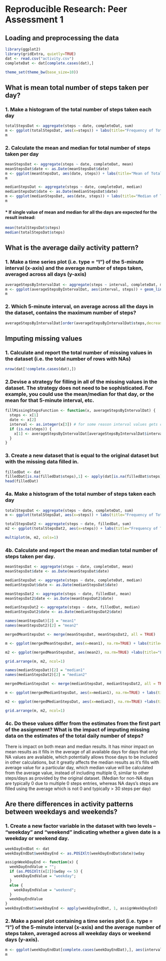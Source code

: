# Reproducible Research: Peer Assessment 1


## Loading and preprocessing the data
```r
library(ggplot2)
library(gridExtra, quietly=TRUE)
dat <- read.csv("activity.csv")
completeDat <- dat[complete.cases(dat),]

theme_set(theme_bw(base_size=10))
```


## What is mean total number of steps taken per day?

### 1. Make a histogram of the total number of steps taken each day
```r
totalStepsDat <- aggregate(steps ~ date, completeDat, sum)
m <- ggplot(totalStepsDat, aes(x=steps)) + labs(title="Frequency of Total Steps taken per day", x="Total Steps", y="Frequency") + geom_histogram(binwidth=1000, colour = "blue", fill = "blue")
m
```

### 2. Calculate the mean and median for total number of steps taken per day
```r
meanStepsDat <- aggregate(steps ~ date, completeDat, mean)
meanStepsDat$date <- as.Date(meanStepsDat$date)
m <- ggplot(meanStepsDat, aes(date, steps)) + labs(title="Mean of Total Steps taken per day", x="Total Steps", y="Mean") + geom_line(colour="blue")
m

medianStepsDat <- aggregate(steps ~ date, completeDat, median)
medianStepsDat$date <- as.Date(medianStepsDat$date)
m <- ggplot(medianStepsDat, aes(date, steps)) + labs(title="Median of Total Steps taken per day", x="Total Steps", y="Median") + geom_line(colour="blue")
m
```

#### * If single value of mean and median for all the days are expected for the result instead:
```r
mean(totalStepsDat$steps)
median(totalStepsDat$steps)
```

## What is the average daily activity pattern?

### 1. Make a time series plot (i.e. type = "l") of the 5-minute interval (x-axis) and the average number of steps taken, averaged across all days (y-axis)
```r
averageStepsByIntervalDat <- aggregate(steps ~ interval, completeDat, mean)
m <- ggplot(averageStepsByIntervalDat, aes(interval, steps)) + geom_line(colour="blue") + labs(title="Average number of steps per interval", x="Interval", y="Average number of Steps")
m
```

### 2. Which 5-minute interval, on average across all the days in the dataset, contains the maximum number of steps?
```r
averageStepsByIntervalDat[order(averageStepsByIntervalDat$steps,decreasing=TRUE),][1,]
```

## Imputing missing values
### 1. Calculate and report the total number of missing values in the dataset (i.e. the total number of rows with NAs)
```r
nrow(dat[!complete.cases(dat),])
```

### 2.Devise a strategy for filling in all of the missing values in the dataset. The strategy does not need to be sophisticated. For example, you could use the mean/median for that day, or the mean for that 5-minute interval, etc.
```r
fillMissingStepsFunction <- function(x, averageStepsByIntervalDat) {
  steps <- x[1]
  date <- x[2]
  interval <- as.integer(x[3]) # for some reason interval values gets converted to character type, so had to cast it as integer
  if (is.na(steps)) {
    x[1] <- averageStepsByIntervalDat[averageStepsByIntervalDat$interval == interval, 2]
  } 
}
```

### 3. Create a new dataset that is equal to the original dataset but with the missing data filled in.
```r
filledDat <- dat
filledDat[is.na(filledDat$steps),1] <- apply(dat[is.na(filledDat$steps),], 1, fillMissingStepsFunction, averageStepsByIntervalDat)
head(filledDat)
```

### 4a. Make a histogram of the total number of steps taken each day
```r
totalStepsDat <- aggregate(steps ~ date, completeDat, sum)
m <- ggplot(totalStepsDat, aes(x=steps)) + labs(title="Frequency of Total Steps taken per day (without missing values)", x="Total Steps", y="Frequency") + geom_histogram(binwidth=1000, colour = "blue", fill = "blue")

totalStepsDat2 <- aggregate(steps ~ date, filledDat, sum)
m2 <- ggplot(totalStepsDat2, aes(x=steps)) + labs(title="Frequency of Total Steps taken per day (with missing values filled with average steps)", x="Total Steps", y="Frequency") + geom_histogram(binwidth=1000, colour = "blue", fill = "blue")

multiplot(m, m2, cols=1)
```

### 4b. Calculate and report the mean and median total number of steps taken per day.
```r
meanStepsDat <- aggregate(steps ~ date, completeDat, mean)
meanStepsDat$date <- as.Date(meanStepsDat$date)

medianStepsDat <- aggregate(steps ~ date, completeDat, median)
medianStepsDat$date <- as.Date(medianStepsDat$date)

meanStepsDat2 <- aggregate(steps ~ date, filledDat, mean)
meanStepsDat2$date <- as.Date(meanStepsDat2$date)

medianStepsDat2 <- aggregate(steps ~ date, filledDat, median)
medianStepsDat2$date <- as.Date(medianStepsDat2$date)

names(meanStepsDat)[2] = "mean1"
names(meanStepsDat2)[2] = "mean2"

mergedMeanStepsDat <- merge(meanStepsDat, meanStepsDat2, all = TRUE)

m <- ggplot(mergedMeanStepsDat, aes(x=mean1), na.rm=TRUE) + labs(title="Frequency Mean of Total Steps/Day", x="Mean Step/Day (without NA values)", y="Frequency") + geom_histogram(binwidth=1, colour = "blue", fill = "blue")

m2 <- ggplot(mergedMeanStepsDat, aes(mean2), na.rm=TRUE) +labs(title="Frequency Mean of Total Steps/Day", x="Mean Step/Day (replaced NA values with average)", y="Frequency")  + geom_histogram(binwidth=1, colour = "blue", fill = "blue")

grid.arrange(m, m2, ncol=1)

names(medianStepsDat)[2] = "median1"
names(medianStepsDat2)[2] = "median2"

mergedMedianStepsDat <- merge(medianStepsDat, medianStepsDat2, all = TRUE)

m <- ggplot(mergedMedianStepsDat, aes(x=median1), na.rm=TRUE) + labs(title="Frequency Median of Total Steps/Day", x="Median Step/Day (without NA values)", y="Frequency") + geom_histogram(binwidth=1, colour = "blue", fill = "blue")

m2 <- ggplot(mergedMedianStepsDat, aes(x=median2), na.rm=TRUE) +labs(title="Frequency Median of Total Steps/Day", x="Median Step/Day (replaced NA values with average)", y="Frequency")  + geom_histogram(binwidth=1, colour = "blue", fill = "blue")

grid.arrange(m, m2, ncol=1)
```

### 4c. Do these values differ from the estimates from the first part of the assignment? What is the impact of imputing missing data on the estimates of the total daily number of steps?

There is impact on both mean and median results. It has minor impact on mean results as it fills in the average of all available days for days that only NA values are available, which potentially allows those days to be included in other calculations, but it greatly affects the median results as it's fills with average value for a particular day, which median value will be calculated from the average value, instead of including multiple 0, similar to other steps/days as provided by the original dataset. (Median for non-NA days are typically 0 due to multiple 0 steps entries, whereas NA days's steps are filled using the average which is not 0 and typically > 30 steps per day)

## Are there differences in activity patterns between weekdays and weekends?

### 1. Create a new factor variable in the dataset with two levels -- "weekday" and "weekend" indicating whether a given date is a weekday or weekend day.
```r
weekDayEndDat <- dat
weekDayEndDat$weekDayEnd <- as.POSIXlt(weekDayEndDat$date)$wday

assignWeekDayEnd <- function(x) {
  weekDayEndValue = "";
  if (as.POSIXlt(x[2])$wday <= 5) {
    weekDayEndValue = "weekday";
  }
  else {
    weekDayEndValue = "weekend";
  }
  weekDayEndValue
}
weekDayEndDat$weekDayEnd <- apply(weekDayEndDat, 1, assignWeekDayEnd)
```

### 2. Make a panel plot containing a time series plot (i.e. type = "l") of the 5-minute interval (x-axis) and the average number of steps taken, averaged across all weekday days or weekend days (y-axis).
```r
m <- ggplot(weekDayEndDat[complete.cases(weekDayEndDat),], aes(interval, steps), group=weekDayEnd, na.rm=TRUE) + labs(title = "Average number of steps per interval", x = "Interval", y = "Average number of Steps") + geom_line(colour="blue") + facet_grid(weekDayEnd ~ .)
m
```